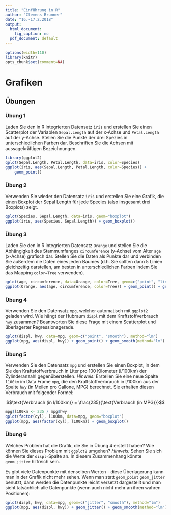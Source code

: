 ```yaml
---
title: "Einführung in R"
author: "Clemens Brunner"
date: "16.-17.2.2018"
output:
  html_document:
    fig_caption: no
  pdf_document: default
---
```


```r
options(width=110)
library(knitr)
opts_chunk$set(comment=NA)
```

# Grafiken

## Übungen
### Übung 1
Laden Sie den in R integrierten Datensatz `iris` und erstellen Sie einen Scatterplot der Variablen `Sepal.Length` auf der x-Achse und `Petal.Length` auf der y-Achse. Stellen Sie die Punkte der drei Spezies in unterschiedlichen Farben dar. Beschriften Sie die Achsen mit aussagekräftigen Bezeichnungen.

```r
library(ggplot2)
qplot(Sepal.Length, Petal.Length, data=iris, color=Species)
ggplot(iris, aes(Sepal.Length, Petal.Length, color=Species)) +
    geom_point()
```

### Übung 2
Verwenden Sie wieder den Datensatz `iris` und erstellen Sie eine Grafik, die einen Boxplot der Sepal Length für jede Species (also insgesamt drei Boxplots) zeigt.

```r
qplot(Species, Sepal.Length, data=iris, geom="boxplot")
ggplot(iris, aes(Species, Sepal.Length)) + geom_boxplot()
```


### Übung 3
Laden Sie den in R integrierten Datensatz `Orange` und stellen Sie die Abhängigkeit des Stammumfanges `circumference` (y-Achse) vom Alter `age` (x-Achse) grafisch dar. Stellen Sie die Daten als Punkte dar und verbinden Sie außerdem die Daten eines jeden Baumes (d.h. Sie sollten dann 5 Linien gleichzeitig darstellen, am besten in unterschiedlichen Farben indem Sie das Mapping `color=Tree` verwenden).

```r
qplot(age, circumference, data=Orange, color=Tree, geom=c("point", "line"))
ggplot(Orange, aes(age, circumference, color=Tree)) + geom_point() + geom_line()
```


### Übung 4
Verwenden Sie den Datensatz `mpg`, welcher automatisch mit `ggplot2` geladen wird. Wie hängt der Hubraum `displ` mit dem Kraftstoffverbrauch `hwy` zusammen? Beantworten Sie diese Frage mit einem Scatterplot und überlagerter Regressionsgerade.

```r
qplot(displ, hwy, data=mpg, geom=c("point", "smooth"), method="lm")
ggplot(mpg, aes(displ, hwy)) + geom_point() + geom_smooth(method="lm")
```


### Übung 5
Verwenden Sie den Datensatz `mpg` und erstellen Sie einen Boxplot, in dem Sie den Kraftstoffverbrauch in Liter pro 100 Kilometer (l/100km) der Zylinderanzahl gegenüberstellen. *Hinweis:* Erstellen Sie eine neue Spalte `l100km` im Data Frame `mpg`, die den Kraftstoffverbrauch in l/100km aus der Spalte `hwy` (in Meilen pro Gallone, MPG) berechnet. Sie erhalten diesen Verbrauch mit folgender Formel:

$$\text{Verbrauch (in l/100km)} = \frac{235}{\text{Verbrauch (in MPG)}}$$

```r
mpg$l100km <- 235 / mpg$hwy
qplot(factor(cyl), l100km, data=mpg, geom="boxplot")
ggplot(mpg, aes(factor(cyl), l100km)) + geom_boxplot()
```


### Übung 6
Welches Problem hat die Grafik, die Sie in Übung 4 erstellt haben? Wie können Sie dieses Problem mit `ggplot2` umgehen? *Hinweis:* Sehen Sie sich die Werte der `displ`-Spalte an. In diesem Zusammenhang könnte `geom_jitter` hilfreich sein.

Es gibt viele Datenpunkte mit denselben Werten - diese Überlagerung kann man in der Grafik nicht mehr sehen. Wenn man statt `geom_point` `geom_jitter` benutzt, dann werden die Datenpunkte leicht versetzt dargestellt und man sieht tatsächlich alle Datenpunkte (wenn auch nicht mehr an ihren wahren Positionen):

```r
qplot(displ, hwy, data=mpg, geom=c("jitter", "smooth"), method="lm")
ggplot(mpg, aes(displ, hwy)) + geom_jitter() + geom_smooth(method="lm")
```

